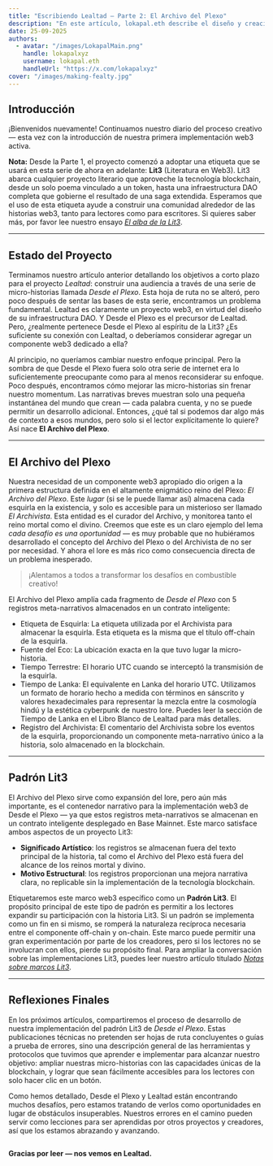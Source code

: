 ```yaml
---
title: "Escribiendo Lealtad — Parte 2: El Archivo del Plexo"
description: "En este artículo, lokapal.eth describe el diseño y creación de nuestra primera implementación Lit3."
date: 25-09-2025
authors:
  - avatar: "/images/LokapalMain.png"
    handle: lokapalxyz
    username: lokapal.eth
    handleUrl: "https://x.com/lokapalxyz"
cover: "/images/making-fealty.jpg"
---
```


## Introducción

¡Bienvenidos nuevamente! Continuamos nuestro diario del proceso creativo — esta vez con la introducción de nuestra primera implementación web3 activa.

**Nota:** Desde la Parte 1, el proyecto comenzó a adoptar una etiqueta que se usará en esta serie de ahora en adelante: **Lit3** (Literatura en Web3). Lit3 abarca cualquier proyecto literario que aproveche la tecnología blockchain, desde un solo poema vinculado a un token, hasta una infraestructura DAO completa que gobierne el resultado de una saga extendida. Esperamos que el uso de esta etiqueta ayude a construir una comunidad alrededor de las historias web3, tanto para lectores como para escritores. Si quieres saber más, por favor lee nuestro ensayo [*El alba de la Lit3*](https://www.lokapal.xyz/es/thoughtchain/the-dawn-of-lit3).

---

## Estado del Proyecto

Terminamos nuestro artículo anterior detallando los objetivos a corto plazo para el proyecto *Lealtad*: construir una audiencia a través de una serie de micro-historias llamada *Desde el Plexo*. Esta hoja de ruta no se alteró, pero poco después de sentar las bases de esta serie, encontramos un problema fundamental. Lealtad es claramente un proyecto web3, en virtud del diseño de su infraestructura DAO. Y Desde el Plexo es el precursor de Lealtad. Pero, ¿realmente pertenece Desde el Plexo al espíritu de la Lit3? ¿Es suficiente su conexión con Lealtad, o deberíamos considerar agregar un componente web3 dedicado a ella?

Al principio, no queríamos cambiar nuestro enfoque principal. Pero la sombra de que Desde el Plexo fuera solo otra serie de internet era lo suficientemente preocupante como para al menos reconsiderar su enfoque. Poco después, encontramos cómo mejorar las micro-historias sin frenar nuestro momentum. Las narrativas breves muestran solo una pequeña instantánea del mundo que crean — cada palabra cuenta, y no se puede permitir un desarrollo adicional. Entonces, ¿qué tal si podemos dar algo más de contexto a esos mundos, pero solo si el lector explícitamente lo quiere? Así nace **El Archivo del Plexo**.

---

## El Archivo del Plexo

Nuestra necesidad de un componente web3 apropiado dio origen a la primera estructura definida en el altamente enigmático reino del Plexo: *El Archivo del Plexo*. Este *lugar* (si se le puede llamar así) almacena cada esquirla en la existencia, y solo es accesible para un misterioso ser llamado *El Archivista*. Esta entidad es el curador del Archivo, y monitorea tanto el reino mortal como el divino. Creemos que este es un claro ejemplo del lema *cada desafío es una oportunidad* — es muy probable que no hubiéramos desarrollado el concepto del Archivo del Plexo o del Archivista de no ser por necesidad. Y ahora el lore es más rico como consecuencia directa de un problema inesperado.

> ¡Alentamos a todos a transformar los desafíos en combustible creativo!

El Archivo del Plexo amplía cada fragmento de *Desde el Plexo* con 5 registros meta-narrativos almacenados en un contrato inteligente:
- Etiqueta de Esquirla: La etiqueta utilizada por el Archivista para almacenar la esquirla. Esta etiqueta es la misma que el título off-chain de la esquirla.
- Fuente del Eco: La ubicación exacta en la que tuvo lugar la micro-historia.
- Tiempo Terrestre: El horario UTC cuando se interceptó la transmisión de la esquirla.
- Tiempo de Lanka: El equivalente en Lanka del horario UTC. Utilizamos un formato de horario hecho a medida con términos en sánscrito y valores hexadecimales para representar la mezcla entre la cosmología hindú y la estética cyberpunk de nuestro lore. Puedes leer la sección de Tiempo de Lanka en el Libro Blanco de Lealtad para más detalles.
- Registro del Archivista: El comentario del Archivista sobre los eventos de la esquirla, proporcionando un componente meta-narrativo único a la historia, solo almacenado en la blockchain.

---

## Padrón Lit3

El Archivo del Plexo sirve como expansión del lore, pero aún más importante, es el contenedor narrativo para la implementación web3 de Desde el Plexo — ya que estos registros meta-narrativos se almacenan en un contrato inteligente desplegado en Base Mainnet. Este marco satisface ambos aspectos de un proyecto Lit3:
- **Significado Artístico**: los registros se almacenan fuera del texto principal de la historia, tal como el Archivo del Plexo está fuera del alcance de los reinos mortal y divino.
- **Motivo Estructural**: los registros proporcionan una mejora narrativa clara, no replicable sin la implementación de la tecnología blockchain.

Etiquetaremos este marco web3 específico como un **Padrón Lit3**. El propósito principal de este tipo de padrón es permitir a los lectores expandir su participación con la historia Lit3. Si un padrón se implementa como un fin en si mismo, se romperá la naturaleza recíproca necesaria entre el componente off-chain y on-chain. Este marco puede permitir una gran experimentación por parte de los creadores, pero si los lectores no se involucran con ellos, pierde su propósito final. Para ampliar la conversación sobre las implementaciones Lit3, puedes leer nuestro artículo titulado [*Notas sobre marcos Lit3*](https://www.lokapal.xyz/es/thoughtchain/lit3-frameworks).

---

## Reflexiones Finales

En los próximos artículos, compartiremos el proceso de desarrollo de nuestra implementación del padrón Lit3 de *Desde el Plexo*. Estas publicaciones técnicas no pretenden ser hojas de ruta concluyentes o guías a prueba de errores, sino una descripción general de las herramientas y protocolos que tuvimos que aprender e implementar para alcanzar nuestro objetivo: ampliar nuestras micro-historias con las capacidades únicas de la blockchain, y lograr que sean fácilmente accesibles para los lectores con solo hacer clic en un botón.

Como hemos detallado, Desde el Plexo y Lealtad están encontrando muchos desafíos, pero estamos tratando de verlos como oportunidades en lugar de obstáculos insuperables. Nuestros errores en el camino pueden servir como lecciones para ser aprendidas por otros proyectos y creadores, así que los estamos abrazando y avanzando.

<Image
  src="/images/banner-purple.png"
  alt=""
  width={1580}
  height={140}
/>

**Gracias por leer — nos vemos en Lealtad.**